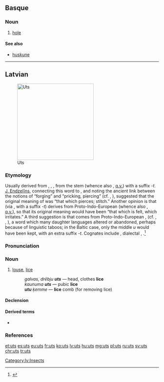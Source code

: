 ==Basque==

===Noun===
{{eu-noun}}

# [[hole]]

====See also====
* [[huskune]]

----

==Latvian==
[[File:Louse (PSF).png|thumb|250px|Uts]]

===Etymology===
Usually derived from {{etyl|ine-pro|lv}} {{term/t|ine-pro|*wēt-}}, {{term/t|ine-pro|*wet-}}, {{term/t|ine-pro|*ut-}}, from the stem {{term/t|ine-pro|*wē-||to blow}} (whence also {{etyl|la|-}} {{term|vējš||wind|lang=lv}}, [[q.v.]]) with a suffix ''-t''. [[w:lv:Jānis Endzelīns|J. Endzelīns]], connecting this word to {{etyl|prg|-}} {{term|wutris||blacksmith|lang=prg}}, and noting the ancient link between the notions of “forging” and “pricking, piercing” (cf. {{etyl|lv|-}} {{term|kalt||to forge|lang=lv}}, {{etyl|ru|-}} {{term|колоть||to pierce|tr=kolót'|lang=ru}}), suggested that the original meaning of {{term|uts|lang=lv}} was “that which pierces; stitch.” Another opinion is that {{term|uts|lang=lv}} (via {{term/t|ine-pro|*wet-}}, with a suffix ''-t'') derives from Proto-Indo-European {{term/t|ine-pro|*eu-||to feel}} (whence also {{etyl|lv|-}} {{term|just||to feel|lang=lv}}, [[q.v.]]), so that its original meaning would have been “that which is felt, which irritates.” A third suggestion is that {{term|uts|lang=lv}} comes from Proto-Indo-European {{term/t|ine-pro|*lus}}, {{term/t|ine-pro|*luH||louse}} (cf. {{etyl|lt|-}} {{term|liulė|liũlė|lang=lv}}, {{etyl|de|-}} {{term|Laus|lang=de}}, {{etyl|en|-}} {{term|louse|lang=en}}), a word which many daughter languages altered or abandoned, perhaps because of linguistic taboos; in the Baltic case, only the middle ''u'' would have been kept, with an extra suffix ''-t''. Cognates include {{etyl|lt|-}} {{term|utėlė̃|lang=lt}}, dialectal {{term|utė̃|lang=lt}}, {{term|utìs|lang=lt}}.<ref>{{R:lv:LEV}}</ref>

===Pronunciation===
{{rfap|lang=lv}}

===Noun===
{{lv-noun|f|6th}}

# [[louse]], [[lice]] {{gloss|many [[species]] of [[small]] [[insect]] [[parasite]]s, all in the order ''Phthiraptera''}}
#: ''galvas, drēbju '''uts''''' — head, clothes '''lice'''
#: ''kaunuma '''uts''''' — pubic '''lice'''
#: '''''utu''' ķemme'' — '''lice''' comb (for removing lice)

====Declension====
{{lv-decl-noun|u|s|6th||t|t|extrawidth=-60}}

====Derived terms====
* {{l/lv|utains}}

===References===
<references />

[[Category:lv:Insects]]

[[et:uts]]
[[es:uts]]
[[eu:uts]]
[[fr:uts]]
[[ko:uts]]
[[lv:uts]]
[[hu:uts]]
[[mg:uts]]
[[pl:uts]]
[[ru:uts]]
[[sv:uts]]
[[chr:uts]]
[[tr:uts]]